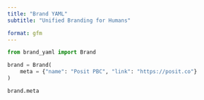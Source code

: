 ```yaml
---
title: "Brand YAML"
subtitle: "Unified Branding for Humans"

format: gfm
---
```


```python
from brand_yaml import Brand

brand = Brand(
    meta = {"name": "Posit PBC", "link": "https://posit.co"}
)

brand.meta
```